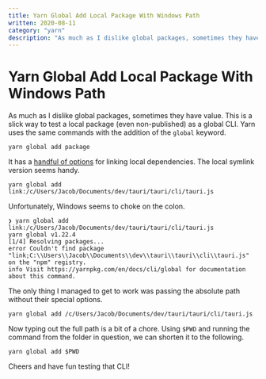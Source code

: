 ```yaml
---
title: Yarn Global Add Local Package With Windows Path
written: 2020-08-11
category: "yarn"
description: "As much as I dislike global packages, sometimes they have value. This is a slick way to test a local package (even non-published) as a global CLI."
---
```


# Yarn Global Add Local Package With Windows Path

As much as I dislike global packages, sometimes they have value. This is a slick way to test a local package (even non-published) as a global CLI. Yarn uses the same commands with the addition of the `global` keyword.

```shell
yarn global add package
```

It has a [handful of options](https://classic.yarnpkg.com/en/docs/cli/add#toc-adding-dependencies) for linking local dependencies. The local symlink version seems handy.

```shell
yarn global add link:/c/Users/Jacob/Documents/dev/tauri/tauri/cli/tauri.js
```

Unfortunately, Windows seems to choke on the colon.

```shell
❯ yarn global add link:/c/Users/Jacob/Documents/dev/tauri/tauri/cli/tauri.js
yarn global v1.22.4
[1/4] Resolving packages...
error Couldn't find package "link;C:\\Users\\Jacob\\Documents\\dev\\tauri\\tauri\\cli\\tauri.js" on the "npm" registry.
info Visit https://yarnpkg.com/en/docs/cli/global for documentation about this command.
```

The only thing I managed to get to work was passing the absolute path without their special options.

```shell
yarn global add /c/Users/Jacob/Documents/dev/tauri/tauri/cli/tauri.js
```

Now typing out the full path is a bit of a chore. Using `$PWD` and running the command from the folder in question, we can shorten it to the following.

```shell
yarn global add $PWD
```

Cheers and have fun testing that CLI!


